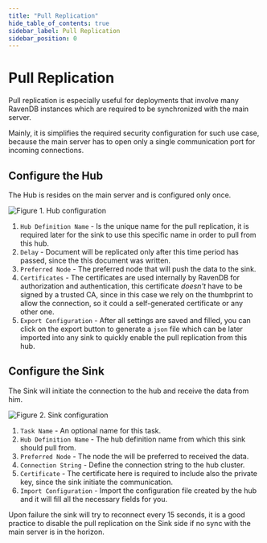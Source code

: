 ```yaml
---
title: "Pull Replication"
hide_table_of_contents: true
sidebar_label: Pull Replication
sidebar_position: 0
---
```



# Pull Replication

Pull replication is especially useful for deployments that involve many RavenDB instances which are required to be synchronized with the main server.

Mainly, it is simplifies the required security configuration for such use case, because the main server has to open only a single communication port for incoming connections.

## Configure the Hub

The Hub is resides on the main server and is configured only once. 

![Figure 1. Hub configuration](./assets/pull-replication-hub-config.png)

1. `Hub Definition Name` - Is the unique name for the pull replication, it is required later for the sink to use this specific name in order to pull from this hub.
2. `Delay` - Document will be replicated only after this time period has passed, since the this document was written.
3. `Preferred Node` - The preferred node that will push the data to the sink. 
4. `Certificates` - The certificates are used internally by RavenDB for authorization and authentication, this certificate _doesn't_ have to be signed by a trusted CA, since in this case we rely on the thumbprint to allow the connection, so it could a self-generated certificate or any other one.
5. `Export Configuration` - After all settings are saved and filled, you can click on the export button to generate a `json` file which can be later imported into any sink to quickly enable the pull replication from this hub.

## Configure the Sink

The Sink will initiate the connection to the hub and receive the data from him. 

![Figure 2. Sink configuration](./assets/pull-replication-sink-config.png)

1. `Task Name` - An optional name for this task.
2. `Hub Definition Name` - The hub definition name from which this sink should pull from.
3. `Preferred Node` - The node the will be preferred to received the data.
4. `Connection String` - Define the connection string to the hub cluster.
5. `Certificate` - The certificate here is required to include also the private key, since the sink initiate the communication.
6. `Import Configuration` - Import the configuration file created by the hub and it will fill all the necessary fields for you.

<Admonition type="warning" title="">

Upon failure the sink will try to reconnect every 15 seconds, it is a good practice to disable the pull replication on the Sink side if no sync with the main server is in the horizon.

</Admonition>